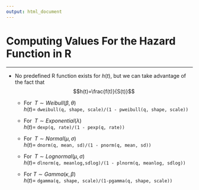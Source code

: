 ```yaml
---
output: html_document
---
```


# Computing Values For the Hazard Function in R

<hr/>

- No predefined R function exists for $h(t)$, but we can take advantage of the fact that 
$$h(t)=\frac{f(t)}{S(t)}$$

    + For $\;T \sim Weibull(\beta,\theta)$<br>$h(t)=$ `dweibull(q, shape, scale)/(1 - pweibull(q, shape, scale))`

    + For $\;T \sim Exponential(\lambda)$<br>$h(t)=$ `dexp(q, rate)/(1 - pexp(q, rate))`

    + For $\;T \sim Normal(\mu,\sigma)$<br>$h(t)=$ `dnorm(q, mean, sd)/(1 - pnorm(q, mean, sd))`

    + For $\;T \sim Lognormal(\mu,\sigma)$<br>$h(t)=$ `dlnorm(q, meanlog,sdlog)/(1 - plnorm(q, meanlog, sdlog))`

    + For $T \sim Gamma(\kappa,\beta)$<br>$h(t)=$ `dgamma(q, shape, scale)/(1-pgamma(q, shape, scale))`

